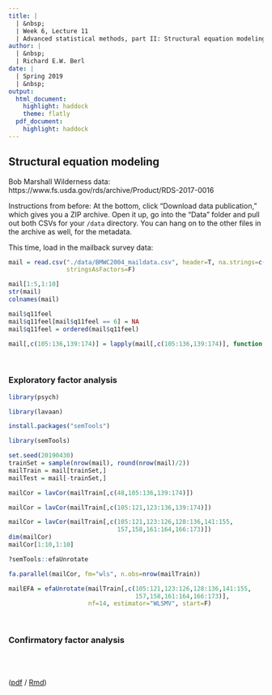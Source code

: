 ```yaml
---
title: |
  | &nbsp;
  | Week 6, Lecture 11
  | Advanced statistical methods, part II: Structural equation modeling, social network analysis, and geospatial analyses
author: |
  | &nbsp;
  | Richard E.W. Berl
date: |
  | Spring 2019
  | &nbsp;
output:
  html_document:
    highlight: haddock
    theme: flatly
  pdf_document:
    highlight: haddock
---
```


## Structural equation modeling

Bob Marshall Wilderness data: https://www.fs.usda.gov/rds/archive/Product/RDS-2017-0016

Instructions from before:
At the bottom, click "Download data publication," which gives you a ZIP archive. Open it up, go into the "Data" folder and pull out both CSVs for your `/data` directory. You can hang on to the other files in the archive as well, for the metadata.

This time, load in the mailback survey data:

```r
mail = read.csv("./data/BMWC2004_maildata.csv", header=T, na.strings=c("88","99"),
                stringsAsFactors=F)
```

```r
mail[1:5,1:10]
str(mail)
colnames(mail)
```

```r
mail$q11feel
mail$q11feel[mail$q11feel == 6] = NA
mail$q11feel = ordered(mail$q11feel)

mail[,c(105:136,139:174)] = lapply(mail[,c(105:136,139:174)], function(x) ordered(x))
```

<br>

### Exploratory factor analysis

```r
library(psych)
```

```r
library(lavaan)
```

```r
install.packages("semTools")
```

```r
library(semTools)
```

```r
set.seed(20190430)
trainSet = sample(nrow(mail), round(nrow(mail)/2))
mailTrain = mail[trainSet,]
mailTest = mail[-trainSet,]
```


```r
mailCor = lavCor(mailTrain[,c(48,105:136,139:174)])
```

```r
mailCor = lavCor(mailTrain[,c(105:121,123:136,139:174)])
```

```r
mailCor = lavCor(mailTrain[,c(105:121,123:126,128:136,141:155,
                              157,158,161:164,166:173)])
dim(mailCor)
mailCor[1:10,1:10]
```

```r
?semTools::efaUnrotate
```

```r
fa.parallel(mailCor, fm="wls", n.obs=nrow(mailTrain))
```

```r
mailEFA = efaUnrotate(mailTrain[,c(105:121,123:126,128:136,141:155,
                                   157,158,161:164,166:173)],
                      nf=14, estimator="WLSMV", start=F)
```

<br>

### Confirmatory factor analysis




<br><br>


([pdf](./lecture10.pdf) / [Rmd](./lecture10.Rmd))

<div class="tocify-extend-page" data-unique="tocify-extend-page" style="height: 0;"></div>